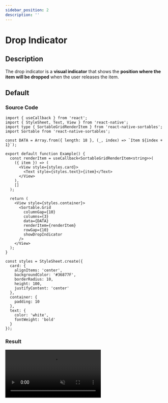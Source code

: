 ```yaml
---
sidebar_position: 2
description: ''
---
```


# Drop Indicator

## Description

The drop indicator is a **visual indicator** that shows the **position where the item will be dropped** when the user releases the item.

## Default

### Source Code

```tsx
import { useCallback } from 'react';
import { StyleSheet, Text, View } from 'react-native';
import type { SortableGridRenderItem } from 'react-native-sortables';
import Sortable from 'react-native-sortables';

const DATA = Array.from({ length: 18 }, (_, index) => `Item ${index + 1}`);

export default function Example() {
  const renderItem = useCallback<SortableGridRenderItem<string>>(
    ({ item }) => (
      <View style={styles.card}>
        <Text style={styles.text}>{item}</Text>
      </View>
    ),
    []
  );

  return (
    <View style={styles.container}>
      <Sortable.Grid
        columnGap={10}
        columns={3}
        data={DATA}
        renderItem={renderItem}
        rowGap={10}
        showDropIndicator
      />
    </View>
  );
}

const styles = StyleSheet.create({
  card: {
    alignItems: 'center',
    backgroundColor: '#36877F',
    borderRadius: 10,
    height: 100,
    justifyContent: 'center'
  },
  container: {
    padding: 10
  },
  text: {
    color: 'white',
    fontWeight: 'bold'
  }
});
```

### Result


<video autoPlay loop muted width='300px' src={defaultVideo} />

## Custom Style

### Source Code

```tsx
import { useCallback } from 'react';
import { StyleSheet, Text, View } from 'react-native';
import type { SortableGridRenderItem } from 'react-native-sortables';
import Sortable from 'react-native-sortables';

const DATA = Array.from({ length: 18 }, (_, index) => `Item ${index + 1}`);

export default function Example() {
  const renderItem = useCallback<SortableGridRenderItem<string>>(
    ({ item }) => (
      <View style={styles.card}>
        <Text style={styles.text}>{item}</Text>
      </View>
    ),
    []
  );

  return (
    <View style={styles.container}>
      <Sortable.Grid
        columnGap={10}
        columns={3}
        data={DATA}
        dropIndicatorStyle={styles.dropIndicator} // Custom style
        renderItem={renderItem}
        rowGap={10}
        showDropIndicator
      />
    </View>
  );
}

const styles = StyleSheet.create({
  card: {
    alignItems: 'center',
    backgroundColor: '#36877F',
    borderRadius: 10,
    height: 100,
    justifyContent: 'center'
  },
  container: {
    padding: 10
  },
  dropIndicator: {
    backgroundColor: 'rgba(54, 135, 127, 0.5)',
    borderColor: '#36877f',
    borderStyle: 'solid',
    borderWidth: 5
  },
  text: {
    color: 'white',
    fontWeight: 'bold'
  }
});
```

### Result


<video autoPlay loop muted width='300px' src={customStyleVideo} />

## Custom Component

### Source Code

```tsx
import { useCallback } from 'react';
import { StyleSheet, Text, View } from 'react-native';
import Animated, {
  interpolateColor,
  useAnimatedReaction,
  useAnimatedStyle,
  useDerivedValue,
  useSharedValue,
  withSequence,
  withSpring,
  withTiming
} from 'react-native-reanimated';
import type {
  DropIndicatorComponentProps,
  SortableGridRenderItem
} from 'react-native-sortables';
import Sortable from 'react-native-sortables';

const DATA = Array.from({ length: 18 }, (_, index) => `Item ${index + 1}`);

export default function Example() {
  const renderItem = useCallback<SortableGridRenderItem<string>>(
    ({ item }) => (
      <View style={styles.card}>
        <Text style={styles.text}>{item}</Text>
      </View>
    ),
    []
  );

  return (
    <View style={styles.container}>
      <Sortable.Grid
        columnGap={10}
        columns={3}
        data={DATA}
        DropIndicatorComponent={DropIndicator}
        renderItem={renderItem}
        rowGap={10}
        showDropIndicator
      />
    </View>
  );
}

function DropIndicator({
  activeAnimationProgress,
  activeItemKey,
  dropIndex,
  orderedItemKeys,
  style
}: DropIndicatorComponentProps) {
  const itemsCount = useDerivedValue(() => orderedItemKeys.value.length);
  const indexes = useDerivedValue(() =>
    Array.from({ length: itemsCount.value }, (_, i) => i)
  );
  const colors = useDerivedValue(() =>
    Array.from({ length: itemsCount.value }, (_, i) => {
      const hue = (360 / itemsCount.value) * i;
      return `hsl(${hue}, 100%, 50%)`;
    })
  );

  const scale = useSharedValue(0);
  const colorIndex = useSharedValue(0);
  const showIndicator = useDerivedValue(
    () => activeAnimationProgress.value > 0.2 && activeItemKey.value !== null
  );

  useAnimatedReaction(
    () => ({
      count: itemsCount.value,
      index: dropIndex.value,
      show: showIndicator.value
    }),
    ({ count, index, show }, prev) => {
      if (show !== prev?.show) {
        scale.value = withSpring(+show);
      } else if (show && index !== prev?.index) {
        colorIndex.value = withTiming(index % count);
        scale.value = withSequence(
          withTiming(0.75, { duration: 100 }),
          withSpring(1)
        );
      }
    }
  );

  const animatedStyle = useAnimatedStyle(() => ({
    backgroundColor: interpolateColor(
      colorIndex.value,
      indexes.value,
      colors.value
    ),
    transform: [{ scale: scale.value }]
  }));

  return (
    <Animated.View style={[style, styles.customIndicator, animatedStyle]} />
  );
}

const styles = StyleSheet.create({
  card: {
    alignItems: 'center',
    backgroundColor: '#36877F',
    borderRadius: 10,
    height: 100,
    justifyContent: 'center'
  },
  container: {
    padding: 10
  },
  customIndicator: { borderStyle: 'solid' },
  text: {
    color: 'white',
    fontWeight: 'bold'
  }
});
```

### Result


<video autoPlay loop muted width='300px' src={customComponentVideo} />

